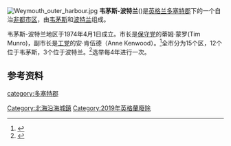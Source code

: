 {{NoteTA|G1=UK Places}}
[[File:Weymouth_outer_harbour.jpg|right]]
'''韦茅斯-波特兰'''({{lang-en|Weymouth and Portland}})是[[英格兰|英格兰]][[多塞特郡|多塞特郡]]下的一个自治[[非都市区|非都市区]]，由[[韦茅斯|韦茅斯]]和[[波特兰岛_(英国)|波特兰]]组成。

韦茅斯-波特兰地区于1974年4月1日成立。市长是[[英国保守党|保守党]]的蒂姆·蒙罗(Tim Munro)，副市长是[[英国工党|工党]]的安·肯伍德（Anne Kenwood）。<ref name="weymouthcouncillors">{{cite web | last =  | first =  | authorlink =  | coauthors =  | year = 2007 | language = 英语 | url = http://www.weymouth.gov.uk/Council/Councillors/home.asp?svid=586 | title = Weymouth and Portland Borough Council - councillors | format =  | work =  | publisher = Weymouth and Portland Borough Council | accessdate = 2007-07-26 | archive-url = https://web.archive.org/web/20060709020844/http://www.weymouth.gov.uk/Council/Councillors/home.asp?svid=586 | archive-date = 2006-07-09 | dead-url = yes }}</ref>全市分为15个区，12个位于韦茅斯，3个位于波特兰。<ref name="wards">{{cite web | year = 2007 | language = 英语 | url = http://www.weymouth.gov.uk/main.asp?svid=620 | title = Ward Map | publisher = Weymouth and Portland Borough Council | accessdate = 2007-12-16 | deadurl = yes | archiveurl = https://archive.is/20081201224717/http://www.weymouth.gov.uk/main.asp?svid=620 | archivedate = 2008-12-01 }}</ref>选举每4年进行一次。

==参考资料==
{{reflist}}

{{UK-geo-stub}}

[[category:多塞特郡|category:多塞特郡]]
[[Category:北海沿海城鎮|Category:北海沿海城鎮]]
[[Category:2019年英格蘭廢除|Category:2019年英格蘭廢除]]